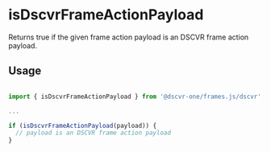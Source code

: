 # isDscvrFrameActionPayload

Returns true if the given frame action payload is an DSCVR frame action payload.

## Usage

```ts

import { isDscvrFrameActionPayload } from '@dscvr-one/frames.js/dscvr';

...

if (isDscvrFrameActionPayload(payload)) {
  // payload is an DSCVR frame action payload
}

```
